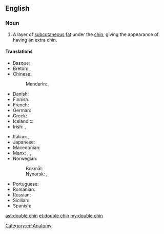 ==English==

===Noun===
{{en-noun|head=[[double]] [[chin]]}}

# A layer of [[subcutaneous]] [[fat]] under the [[chin]], giving the appearance of having an extra chin.

====Translations====
{{trans-top|a layer of fat under the chin}}
* Basque: {{t|eu|kokozpeko}}
* Breton: {{t+|br|adelgezh|f}}
* Chinese:
*: Mandarin: {{t|cmn|雙下巴|sc=Hani}}, {{t|cmn|双下巴|tr=shuāngxiàba|sc=Hani}}
* Danish: {{t|da|dobbelthage|c}}
* Finnish: {{t|fi|kaksoisleuka}}
* French: {{t|fr|double menton|m}}
* German: {{t+|de|Doppelkinn|n}}
* Greek: {{t+|el|διπλοσάγονο|n|tr=diploságono|sc=Grek}}
* Icelandic: {{t+|is|undirhaka|f}}
* Irish: {{t|ga|preiceall|f}}, {{t|ga|athsmig|f}}
{{trans-mid}}
* Italian: {{t|it|doppio mento}}, {{t|it|pappagorgia|f}}
* Japanese: {{t|ja|二重顎|tr=にじゅうあご, nijūago, ふたえあご, futaeago|sc=Jpan}}
* Macedonian: {{t|mk|подбрадок|m|tr=pódbradok}}
* Manx: {{t|gv|aa-smeggyl|f}}, {{t|gv|aa-smeggin|m}}, {{t|gv|smeggyl ghooblit|f}}
* Norwegian:
*: Bokmål: {{t|nb|dobbelthake|m|f}}
*: Nynorsk: {{t|nn|dobbelhake|f}}, {{t|nn|dobbelthake|f}}
* Portuguese: {{t|pt|queixo duplo|m}}
* Romanian: {{t+|ro|gușă}}
* Russian: {{t|ru|двойно́й подборо́док|f|sc=Cyrl}}
* Sicilian: {{t+|scn|buccularu|m}}
* Spanish: {{t+|es|papada|f}}
{{trans-bottom}}

[[Category:en:Anatomy]]

[[ast:double chin]]
[[et:double chin]]
[[my:double chin]]